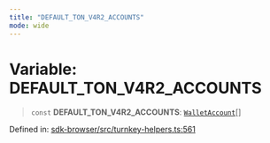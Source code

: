 ```yaml
---
title: "DEFAULT_TON_V4R2_ACCOUNTS"
mode: wide
---
```

  
# Variable: DEFAULT\_TON\_V4R2\_ACCOUNTS

> `const` **DEFAULT\_TON\_V4R2\_ACCOUNTS**: [`WalletAccount`](../WalletAccount/readme)[]

Defined in: [sdk-browser/src/turnkey-helpers.ts:561](https://github.com/tkhq/sdk/blob/94193410cf3571aa019a0b9408107eeb43e39e16/packages/sdk-browser/src/turnkey-helpers.ts#L561)
